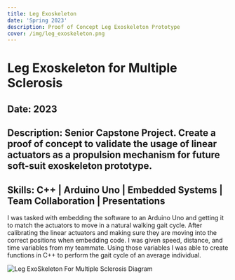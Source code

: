 ```yaml
---
title: Leg Exoskeleton
date: 'Spring 2023'
description: Proof of Concept Leg Exoskeleton Prototype
cover: /img/leg_exoskeleton.png
---
```


# Leg Exoskeleton for Multiple Sclerosis

## Date: 2023

## Description: Senior Capstone Project. Create a proof of concept to validate the usage of linear actuators as a propulsion mechanism for future soft-suit exoskeleton prototype.

## Skills: C++ | Arduino Uno | Embedded Systems | Team Collaboration | Presentations

I was tasked with embedding the software to an Arduino Uno and getting it to match the actuators to move in a natural walking gait cycle. After calibrating the linear actuators and making sure they are moving into the correct positions when embedding code. I was given speed, distance, and time variables from my teammate. Using those variables I was able to create functions in C++ to perform the gait cycle of an average individual. 

![Leg ExoSkeleton For Multiple Sclerosis Diagram](/img/leg_exoskeleton.png)
